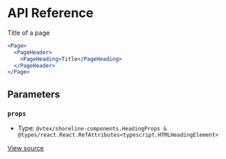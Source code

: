 # API Reference

Title of a page

```jsx
<Page>
  <PageHeader>
    <PageHeading>Title</PageHeading>
  </PageHeader>
</Page>
```

## Parameters

### `props`

- Type: `@vtex/shoreline-components.HeadingProps & @types/react.React.RefAttributes<typescript.HTMLHeadingElement>`

[View source](https://github.com/vtex/shoreline/blob/dd097c214/packages/components/src/page/page-heading.tsx#L15)
